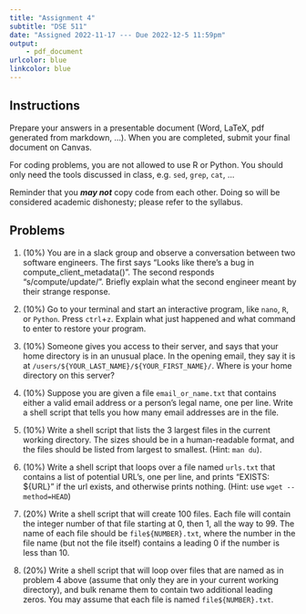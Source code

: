 ```yaml
---
title: "Assignment 4"
subtitle: "DSE 511"
date: "Assigned 2022-11-17 --- Due 2022-12-5 11:59pm"
output: 
    - pdf_document
urlcolor: blue
linkcolor: blue
---
```


## Instructions

Prepare your answers in a presentable document (Word, LaTeX, pdf generated from markdown, ...). When you are completed, submit your final document on Canvas.

For coding problems, you are not allowed to use R or Python. You should only need the tools discussed in class, e.g. `sed`, `grep`, `cat`, ...

Reminder that you ***may not*** copy code from each other. Doing so will be considered academic dishonesty; please refer to the syllabus.

## Problems

1. (10%) You are in a slack group and observe a conversation between two software engineers. The first says "Looks like there's a bug in compute_client_metadata()". The second responds "s/compute/update/". Briefly explain what the second engineer meant by their strange response.

2. (10%) Go to your terminal and start an interactive program, like `nano`, `R`, or `Python`. Press `ctrl`+`z`. Explain what just happened and what command to enter to restore your program.

3. (10%) Someone gives you access to their server, and says that your home directory is in an unusual place. In the opening email, they say it is at `/users/${YOUR_LAST_NAME}/${YOUR_FIRST_NAME}/`. Where is your home directory on this server?

4. (10%) Suppose you are given a file `email_or_name.txt` that contains either a valid email address or a person's legal name, one per line. Write a shell script that tells you how many email addresses are in the file.

5. (10%) Write a shell script that lists the 3 largest files in the current working directory. The sizes should be in a human-readable format, and the files should be listed from largest to smallest. (Hint: `man du`).

6. (10%) Write a shell script that loops over a file named `urls.txt` that contains a list of potential URL's, one per line, and prints "EXISTS: ${URL}" if the url exists, and otherwise prints nothing. (Hint: use `wget --method=HEAD`)

7. (20%) Write a shell script that will create 100 files. Each file will contain the integer number of that file starting at 0, then 1, all the way to 99. The name of each file should be `file${NUMBER}.txt`, where the number in the file name (but not the file itself) contains a leading 0 if the number is less than 10. 

8. (20%) Write a shell script that will loop over files that are named as in problem 4 above (assume that only they are in your current working directory), and bulk rename them to contain two additional leading zeros. You may assume that each file is named `file${NUMBER}.txt`.
